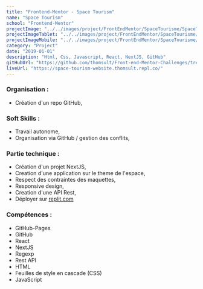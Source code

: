 ```yaml
---
title: "Frontend-Mentor - Space Tourism"
name: "Space Tourism"
school: "Frontend-Mentor"
projectImage: "../../images/project/FrontEndMentor/SpaceTourisme/SpaceTourismeDesktop.png"
projectImageTablet: "../../images/project/FrontEndMentor/SpaceTourisme/SpaceTourismeTablet.png"
projectImageMobile: "../../images/project/FrontEndMentor/SpaceTourisme/SpaceTourismeMobile.png"
category: "Project"
date: "2019-01-01"
description: "Html, Css, Javascript, React, NextJS, GitHub"
gitHubUrl: "https://github.com/thomsult/Front-end-Mentor-Challenges/tree/master/space-tourism-website-main"
liveUrl: "https://space-tourism-website.thomsult.repl.co/"
---
```


### Organisation : 
- Création d'un repo GitHub, 

### Soft Skills : 
- Travail autonome, 
- Organisation via GitHub / gestion des conflits, 

### Partie technique : 
- Création d'un projet NextJS,
- Creation d'une application sur le theme de l'espace,
- Respect des contraintes des maquettes,
- Responsive design,
- Creation d'une API Rest,
- Déployer sur [replit.com](https://replit.com/) 

### Compétences : 
- GitHub-Pages 
- GitHub
- React
- NextJS
- Regexp
- Rest API
- HTML 
- Feuilles de style en cascade (CSS) 
- JavaScript